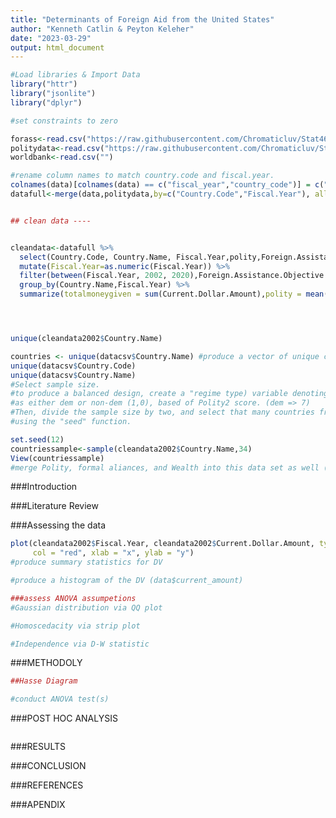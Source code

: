 ---
title: "Determinants of Foreign Aid from the United States"
author: "Kenneth Catlin & Peyton Keleher"
date: "2023-03-29"
output: html_document
---

```{r Loading data - libraries - cleaning data, echo=FALSE}
#Load libraries & Import Data
library("httr")
library("jsonlite")
library("dplyr")

#set constraints to zero

forass<-read.csv("https://raw.githubusercontent.com/Chromaticluv/Stat461project/main/foreignassistance.csv") #Foreign Assistence data set
politydata<-read.csv("https://raw.githubusercontent.com/Chromaticluv/Stat461project/main/polity.csv") #POLITY V DATA SET
worldbank<-read.csv("")

#rename column names to match country.code and fiscal.year.
colnames(data)[colnames(data) == c("fiscal_year","country_code")] = c("Fiscal.Year","Country.Code")
datafull<-merge(data,politydata,by=c("Country.Code","Fiscal.Year"), all = FALSE) #merge data sets


## clean data ----


cleandata<-datafull %>% 
  select(Country.Code, Country.Name, Fiscal.Year,polity,Foreign.Assistance.Objective.Name,Current.Dollar.Amount,polity) %>%
  mutate(Fiscal.Year=as.numeric(Fiscal.Year)) %>%
  filter(between(Fiscal.Year, 2002, 2020),Foreign.Assistance.Objective.Name == "Military") %>%
  group_by(Country.Name,Fiscal.Year) %>%
  summarize(totalmoneygiven = sum(Current.Dollar.Amount),polity = mean(polity, na.rm = TRUE))




unique(cleandata2002$Country.Name)

countries <- unique(datacsv$Country.Name) #produce a vector of unique contry names
unique(datacsv$Country.Code)
unique(datacsv$Country.Name)
#Select sample size. 
#to produce a balanced design, create a "regime type) variable denoting each country
#as either dem or non-dem (1,0), based of Polity2 score. (dem => 7)
#Then, divide the sample size by two, and select that many countries from each category
#using the "seed" function.

set.seed(12)
countriessample<-sample(cleandata2002$Country.Name,34)
View(countriessample)
#merge Polity, formal aliances, and Wealth into this data set as well (will need done before step above)
```

###Introduction

###Literature Review

###Assessing the data

```{r Summary data, distributions, assumptions, echo=FALSE}

plot(cleandata2002$Fiscal.Year, cleandata2002$Current.Dollar.Amount, type = "b", frame = FALSE, pch = 19, 
     col = "red", xlab = "x", ylab = "y")
#produce summary statistics for DV

#produce a histogram of the DV (data$current_amount)

###assess ANOVA assumpetions
#Gaussian distribution via QQ plot

#Homoscedacity via strip plot

#Independence via D-W statistic

```

###METHODOLY

```{r, echo=FALSE}
##Hasse Diagram

#conduct ANOVA test(s)

``` 

###POST HOC ANALYSIS

```{r, echo=FALSE}

```

###RESULTS

###CONCLUSION

###REFERENCES 

###APENDIX